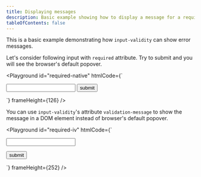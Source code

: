 ```yaml
---
title: Displaying messages
description: Basic example showing how to display a message for a required field
tableOfContents: false
---
```



This is a basic example demonstrating how `input-validity` can show error messages.

Let's consider following input with `required` attribute. Try to submit and you will see the browser's default popover.

<Playground
  id="required-native"
  htmlCode={`
<form action="/submit">
  <input type="text" required />
  <button>submit</button>
</form>
  `}
  frameHeight={126}
/>

You can use `input-validity`'s attribute `validation-message` to show the message in a DOM element instead of browser's default popover.

<Playground
  id="required-iv"
  htmlCode={`
<form action="/submit">
  <input
    type="text"
    required
    validation-message="#error"
  />
  <p id="error"></p>
  <button>submit</button>
</form>
  `}
  frameHeight={252}
/>
